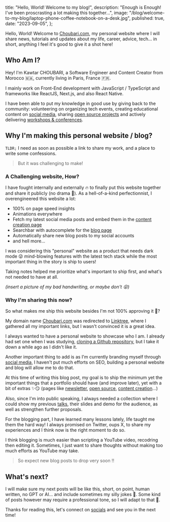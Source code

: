   title: "Hello, World! Welcome to my blog!",
  description:
    "Enough is Enough! I've been proscrasting a lot making this together...",
  image: "/blog/welcome-to-my-blog/laptop-phone-coffee-notebook-on-a-desk.jpg",
  published: true,
  date: "2023-09-05",
};

Hello, World! Welcome to [Choubari.com](/), my personal website where I will share news, tutorials and updates about my life, career, advice, tech... in short, anything I feel it's good to give it a shot here!

## Who Am I?

Hey! I'm Kawtar CHOUBARI, a Software Engineer and Content Creator from Morocco 🇲🇦, currently living in Paris, France 🇫🇷.

I mainly work on Front-End development with JavaScript / TypeScript and frameworks like ReactJS, Next.js, and also React Native.

I have been able to put my knowledge in good use by giving back to the community: volunteering on organizing tech events, creating educational content on [social media](/creator), sharing [open source projects](/oss) and actively delivering [workshops & conferences](/talks).

## Why I'm making this personal website / blog?

`TLDR;` I need as soon as possible a link to share my work, and a place to write some confessions.

> But it was challenging to make!

### A Challenging website, How?

I have fought internally and externally 🔥 to finally put this website together and share it publicly (no drama 👀). As a hell-of-a-kind perfectionnist, I overengineered this website a lot:

- 100% on page speed insights
- Animations everywhere
- Fetch my latest social media posts and embed them in the [content creation page](/creator)
- Searchbar with autocomplete for the [blog page](/blog)
- Automatically share new blog posts to my social accounts
- and hell more...

I was considering this "personal" website as a product that needs dark mode 😜 mind-blowing features with the latest tech stack while the most important thing in the story is ship to users!

Taking notes helped me prioritize what's important to ship first, and what's not needed to have at all.

_(insert a picture of my bad handwriting, or maybe don't 😝)_

### Why I'm sharing this now?

So what makes me ship this website besides I'm not 100% approving it 👀?

My domain name [Choubari.com](/) was redirected to [Linktree](https://linktr.ee/choubari), where I gathered all my important links, but I wasn't convinced it is a great idea.

I always wanted to have a personal website to showcase who I am. I already had set one when I was studying, [cloning a Github repository](https://github.com/choubari/old-portfolio), but I take it down a while ago as I didn't like it.

Another important thing to add is as I'm currently branding myself through [social media](/creator), I haven't put much efforts on SEO, building a personal website and blog will allow me to do that.

At this time of writing this blog post, my goal is to ship the minimum yet the important things that a portfolio should have (and improve later), yet with a bit of extras ✨😏 (pages like [newsletter](/newsletter), [open source](/oss), [content creation](/creator)...)

Also, since I'm into public speaking, I always needed a collection where I could show my previous [talks](/talks), their slides and demo for the audience, as well as strengthen further proposals.

For the blogging part, I have learned many lessons lately, life taught me them the hard way! I always promised on Twitter, oups X, to share my experiences and I think now is the right moment to do so.

<div className="flex justify-center">
  <ReactTweet id={"1630626723246030862"} />
</div>

I think blogging is much easier than scripting a YouTube video, recodring then editing it. Sometimes, I just want to share thoughts without making too much efforts as YouTube may take.

> So expect new blog posts to drop very soon !!

## What's next?

I will make sure my next posts will be like this, short, on point, human written, no GPT or AI... and include sometimes my silly jokes 🙈. Some kind of posts however may require a professional tone, so I will adapt to that 🤔.

Thanks for reading this, let's connect on [socials](/creator) and see you in the next time!
